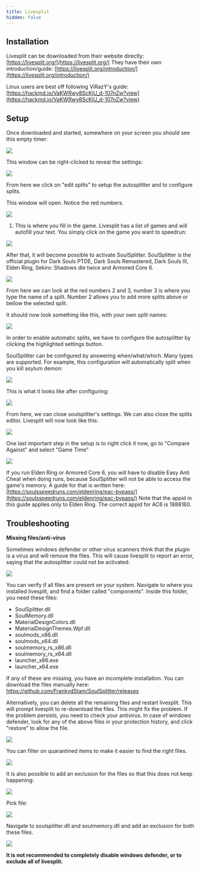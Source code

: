 ```yaml
---
title: Livesplit
hidden: false
---
```

## Installation

Livesplit can be downloaded from their website directly: [https://livesplit.org/](https://livesplit.org/) They have their own introduction/guide: [https://livesplit.org/introduction/](https://livesplit.org/introduction/)

Linux users are best off following ViRazY's guide: [https://hackmd.io/VaKWRwy8ScKjU_d-107nZw?view](https://hackmd.io/VaKWRwy8ScKjU_d-107nZw?view)

## Setup

Once downloaded and started, somewhere on your screen you should see this empty timer:

![](/pages/livesplit/livesplit_1.PNG)

This window can be right-clicked to reveal the settings:

![](/pages/livesplit/livesplit_2.PNG)

From here we click on "edit splits" to setup the autosplitter and to configure splits.

This window will open. Notice the red numbers.

![](/pages/livesplit/livesplit_3_edit.png)

1. This is where you fill in the game. Livesplit has a list of games and will autofill your text. You simply click on the game you want to speedrun:

![](/pages/livesplit/livesplit_4.PNG)

After that, it will become possible to activate SoulSplitter. SoulSplitter is the official plugin for Dark Souls PTDE, Dark Souls Remastered, Dark Souls III, Elden Ring, Sekiro: Shadows die twice and Armored Core 6.

![](/pages/livesplit/livesplit_5_edit.png)

From here we can look at the red numbers 2 and 3, number 3 is where you type the name of a split. Number 2 allows you to add more splits above or bellow the selected split.

It should now look something like this, with your own split names:

![](/pages/livesplit/image.png)

In order to enable automatic splits, we have to configure the autosplitter by clicking the highlighted settings button.

SoulSplitter can be configured by answering when/what/which. Many types are supported. For example, this configuration will automatically split when you kill asylum demon:

![](/pages/livesplit/livesplit_7.png)

This is what it looks like after configuring:

![](/pages/livesplit/livesplit_8.png)

From here, we can close soulsplitter's settings. We can also close the splits editor. Livesplit will now look like this:

![](/pages/livesplit/livesplit_9.png)

One last important step in the setup is to right click it now, go to "Compare Against" and select "Game Time"

![](/pages/livesplit/livesplit_10.png)

If you run Elden Ring or Armored Core 6, you will have to disable Easy Anti Cheat when doing runs, because SoulSplitter will not be able to access the game's memory. A guide for that is written here: [https://soulsspeedruns.com/eldenring/eac-bypass/](https://soulsspeedruns.com/eldenring/eac-bypass/) Note that the appid in this guide applies only to Elden Ring. The correct appid for AC6 is 1888160.

## 

## 

## Troubleshooting

**Missing files/anti-virus**

Sometimes windows defender or other virus scanners think that the plugin is a virus and will remove the files. This will cause livesplit to report an error, saying that the autosplitter could not be activated:

![](/pages/livesplit/activation_failed.png)

You can verify if all files are present on your system. Navigate to where you installed livesplit, and find a folder called "components". Inside this folder, you need these files:

- SoulSplitter.dll
- SoulMemory.dll
- MaterialDesignColors.dll
- MaterialDesignThemes.Wpf.dll
- soulmods_x86.dll
- soulmods_x64.dll
- soulmemory_rs_x86.dll
- soulmemory_rs_x64.dll
- launcher_x86.exe
- launcher_x64.exe

If any of these are missing, you have an incomplete installation. You can download the files manually here: [https://github.com/FrankvdStam/SoulSplitter/releases ](https://github.com/FrankvdStam/SoulSplitter/releases)

Alternatively, you can delete all the remaining files and restart livesplit. This will prompt livesplit to re-download the files. This might fix the problem. If the problem persists, you need to check your antivirus. In case of windows defender, look for any of the above files in your protection history, and click "restore" to allow the file.

![](/pages/livesplit/windows_defender_restore_files.png)

You can filter on quarantined items to make it easier to find the right files.

![](/pages/livesplit/windows_defender_filter.png)

It is also possible to add an exclusion for the files so that this does not keep happening:

![](/pages/livesplit/exclusions.png)

Pick file:

![](/pages/livesplit/exclusion_pick_file.png)

Navigate to soulsplitter.dll and soulmemory.dll and add an exclusion for both these files.

![](/pages/livesplit/exclusions_added_for_both_files.png)

**It is not recommended to completely disable windows defender, or to exclude all of livesplit.**
